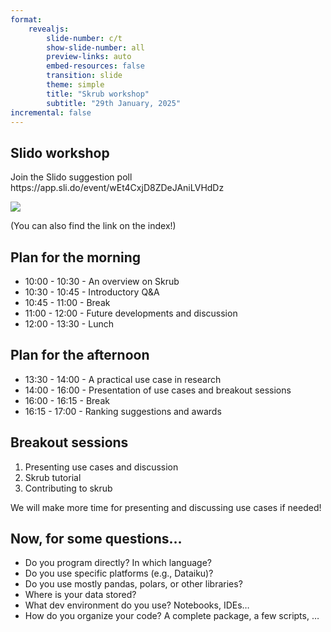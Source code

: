 ```yaml
---
format: 
    revealjs:
        slide-number: c/t
        show-slide-number: all
        preview-links: auto
        embed-resources: false
        transition: slide
        theme: simple
        title: "Skrub workshop"
        subtitle: "29th January, 2025"
incremental: false
---
```


## Slido workshop
Join the Slido suggestion poll
https://app.sli.do/event/wEt4CxjD8ZDeJAniLVHdDz

![](images/qr-code-slido.png)

(You can also find the link on the index!)

## Plan for the morning {.smaller} 
- 10:00 - 10:30 - An overview on Skrub
- 10:30 - 10:45 - Introductory Q&A
- 10:45 - 11:00 - Break
- 11:00 - 12:00 - Future developments and discussion
- 12:00 - 13:30 - Lunch

## Plan for the afternoon {.smaller}
- 13:30 - 14:00 - A practical use case in research
- 14:00 - 16:00 - Presentation of use cases and breakout sessions
- 16:00 - 16:15 - Break
- 16:15 - 17:00 - Ranking suggestions and awards

## Breakout sessions
1. Presenting use cases and discussion
2. Skrub tutorial
3. Contributing to skrub

::: {.callout-important}
We will make more time for presenting and discussing use cases if needed! 
:::

## Now, for some questions... {.smaller}
- Do you program directly? In which language?
- Do you use specific platforms (e.g., Dataiku)?
- Do you use mostly pandas, polars, or other libraries?
- Where is your data stored?
- What dev environment do you use? Notebooks, IDEs...
- How do you organize your code? A complete package, a few scripts, ...

